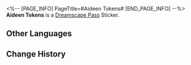 <%-- [PAGE_INFO]
PageTitle=#Aideen Tokens#
[END_PAGE_INFO] --%>
{{Stub|Location information}}
{{Item Infobox
|id          = 223204
|image       = Dreamscape Pass Sticker Aideen Tokens.png
|type        = Dreamscape Pass Sticker
|type2       = Amusing Ourselves to Death Stickers
|invCategory = 
|rarity      = 4
|effect      = 
|description = Digital stickers that can be used to decorate the pages of the Dreamtour Handbook. They come in many different styles.
|source1     = [[Meet partygoers you can redeem Aideen Tokens with]]
}}
{{Description|Apparently, there's a group of thieves that specifically steal these game tokens.}}
'''Aideen Tokens''' is a [[Dreamscape Pass]] Sticker.

==Other Languages==
{{Other Languages
|en   = Aideen Tokens
|zhs  = 艾迪恩代币
|zht  = 艾迪恩代幣
|ja   = エディオンコイン
|ko   = 에이딘 코인
|es   = Fichas Aideen
|fr   = Jetons Aideen
|ru   = Жетоны Айдена
|th   = Aideen Token
|vi   = Xu Aideen
|de   = Aideen-Marken
|id   = Aideen Token
|pt   = Fichas Aideen
}}

==Change History==
{{Change History|2.0}}